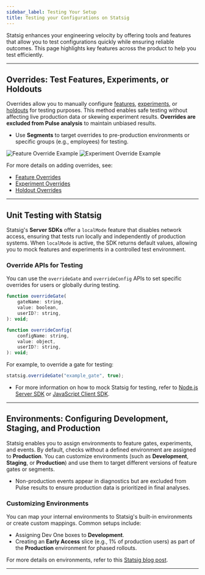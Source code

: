 ```yaml
---
sidebar_label: Testing Your Setup
title: Testing your Configurations on Statsig
---
```


Statsig enhances your engineering velocity by offering tools and features that allow you to test configurations quickly while ensuring reliable outcomes. This page highlights key features across the product to help you test efficiently.

---

## Overrides: Test Features, Experiments, or Holdouts

Overrides allow you to manually configure [features](/feature-flags/overrides#adding-an-override), [experiments](/experiments-plus/overrides), or [holdouts](/holdouts) for testing purposes. This method enables safe testing without affecting live production data or skewing experiment results. **Overrides are excluded from Pulse analysis** to maintain unbiased results.

- Use **Segments** to target overrides to pre-production environments or specific groups (e.g., employees) for testing.

![Feature Override Example](https://user-images.githubusercontent.com/31516123/184234368-3d714df2-d6f2-4c72-8b45-81f46d5597cc.png)
![Experiment Override Example](https://user-images.githubusercontent.com/31516123/184234596-3099e18b-69c3-4885-9e04-06b4ba1e6fb6.png)

For more details on adding overrides, see:
- [Feature Overrides](/feature-flags/overrides#adding-an-override)
- [Experiment Overrides](/experiments-plus/overrides)
- [Holdout Overrides](/holdouts)

---

## Unit Testing with Statsig

Statsig's **Server SDKs** offer a `localMode` feature that disables network access, ensuring that tests run locally and independently of production systems. When `localMode` is active, the SDK returns default values, allowing you to mock features and experiments in a controlled test environment.

### Override APIs for Testing
You can use the `overrideGate` and `overrideConfig` APIs to set specific overrides for users or globally during testing.

```js
function overrideGate(
    gateName: string,
    value: boolean,
    userID?: string,
): void;
```

```js
function overrideConfig(
    configName: string,
    value: object,
    userID?: string,
): void;
```

For example, to override a gate for testing:

```js
statsig.overrideGate("example_gate", true);
```

- For more information on how to mock Statsig for testing, refer to [Node.js Server SDK](/server/nodejsServerSDK#how-can-i-mock-statsig-for-testing) or [JavaScript Client SDK](/client/javascript-sdk#testing).

---

## Environments: Configuring Development, Staging, and Production

Statsig enables you to assign environments to feature gates, experiments, and events. By default, checks without a defined environment are assigned to **Production**. You can customize environments (such as **Development**, **Staging**, or **Production**) and use them to target different versions of feature gates or segments.

- Non-production events appear in diagnostics but are excluded from Pulse results to ensure production data is prioritized in final analyses.

### Customizing Environments
You can map your internal environments to Statsig's built-in environments or create custom mappings. Common setups include:
- Assigning Dev One boxes to **Development**.
- Creating an **Early Access** slice (e.g., 1% of production users) as part of the **Production** environment for phased rollouts.

For more details on environments, refer to this [Statsig blog post](https://blog.statsig.com/environments-on-statsig-6a818805b3c2).

---
